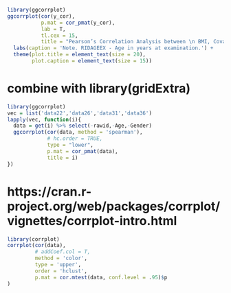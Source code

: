 

```r
library(ggcorrplot)
ggcorrplot(cor(y_cor),
           p.mat = cor_pmat(y_cor),
           lab = T,
           tl.cex = 15,
           title = "Pearson’s Correlation Analysis between \n BMI, Covariates and Physical Activity") + 
  labs(caption = 'Note. RIDAGEEX - Age in years at examination.') + 
  theme(plot.title = element_text(size = 20),
        plot.caption = element_text(size = 15))
```

# combine with library(gridExtra)
```r
library(ggcorrplot)
vec = list('data22','data26','data31','data36')
lapply(vec, function(i){
  data = get(i) %>% select(-rawid,-Age,-Gender)
  ggcorrplot(cor(data, method = 'spearman'), 
             # hc.order = TRUE,
             type = "lower",
             p.mat = cor_pmat(data),
             title = i)
})
```




# https://cran.r-project.org/web/packages/corrplot/vignettes/corrplot-intro.html


```r
library(corrplot)
corrplot(cor(data),
         # addCoef.col = T,
         method = 'color',
         type = 'upper',
         order = 'hclust',
         p.mat = cor.mtest(data, conf.level = .95)$p
)
```


